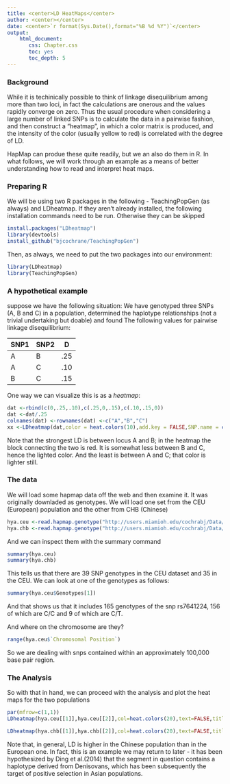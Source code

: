 ```yaml
---
title: <center>LD HeatMaps</center>
author: <center></center>
date: <center>`r format(Sys.Date(),format="%B %d %Y")`</center>
output: 
    html_document:
       css: Chapter.css
       toc: yes
       toc_depth: 5
---
```

### Background

While it is techinically possible to think of linkage disequilibrium among more than two loci, in fact the calculations are onerous and the values rapidly converge on zero.  Thus the usual procedure when considering a large number of linked SNPs is to calculate the data in a pairwise fashion, and then construct a "heatmap", in which a color matrix is produced, and the intensity of the color (usually yellow to red) is correlated with the degree of LD.

HapMap can produe these quite readily, but we an also do them in R.  In what follows, we will work through an example as a means of better understanding how to read and interpret heat maps.

### Preparing R

We will be using two R packages in the following - TeachingPopGen (as always) and LDheatmap.  If they aren't already installed, the following installation commands need to be run.  Otherwise they can be skipped

```r
install.packages("LDheatmap")
library(devtools)
install_github("bjcochrane/TeachingPopGen")
```

Then, as always, we need to put the two packages into our environment:

```r
library(LDheatmap)
library(TeachingPopGen)
```
### A hypothetical example

suppose we have the following situation:  We have genotyped three SNPs (A, B and C) in a population, determined the haplotype relationships (not a trivial undertaking but doable) and found The following values for pairwise linkage disequilibrium:

SNP1|SNP2|D
---|---|---
A|B|.25
A|C|.10
B|C|.15

One way we can visualize this is as a *heatmap*:

```r
dat <-rbind(c(0,.25,.10),c(.25,0,.15),c(.10,.15,0))
dat <-dat/.25
colnames(dat) <-rownames(dat) <-c("A","B","C")
xx <-LDheatmap(dat,color = heat.colors(10),add.key = FALSE,SNP.name = c("A","B","C"),add.map = TRUE)
```

Note that the strongest LD is between locus A and B; in the heatmap the block connecting the two is red. It is somewhat less between B and C, hence the lighted color.  And the least is between A and C; that color is lighter still.

### The data

We will load some hapmap data off the web and then examine it.  It was originally downladed as genotypes.  We will load one set from the CEU (European) population and the other from CHB (Chinese)

```r
hya.ceu <-read.hapmap.genotype("http://users.miamioh.edu/cochrabj/Data/hyal2.ceu.genotype") #European
hya.chb <-read.hapmap.genotype("http://users.miamioh.edu/cochrabj/Data/hyal2.chb.genotype")
```
And we can inspect them with the summary command

```r
summary(hya.ceu)
summary(hya.chb)
```


This tells us that there are 39 SNP genotypes in the CEU dataset and 35 in the CEU. We can look at one of the genotypes as follows:

```r
summary(hya.ceu$Genotypes[1])
```

And that shows us that it includes 165 genotypes of the snp rs7641224, 156 of which are C/C and 9 of which are C/T.

And where on the chromosome are they?

```r
range(hya.ceu$`Chromosomal Position`)
```

So we are dealing with snps contained within an approximately 100,000 base pair region.

### The Analysis

So with that in hand, we can proceed with the analysis and plot the heat maps for the two populations


```r

par(mfrow=c(1,1))
LDheatmap(hya.ceu[[1]],hya.ceu[[2]],col=heat.colors(20),text=FALSE,title="CEU")

LDheatmap(hya.chb[[1]],hya.chb[[2]],col=heat.colors(20),text=FALSE,title="CHB")
```

Note that, in general, LD is higher in the Chinese population than in the European one.  In fact, this is an example we may return to later - it has been hypothesized by Ding et al.(2014) that the segment in question contains a haplotype derived from Denisovans, which has been subsequently the target of positive selection in Asian populations.